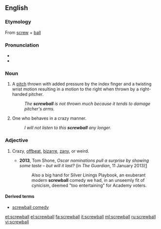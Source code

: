 ==English==

===Etymology===
From [[screw]] + [[ball]]

===Pronunciation===
*{{IPA|/ˈskruːbɔːl/}}
*{{audio|en-us-screwball.ogg|Audio (US)}}

===Noun===
{{en-noun}}

# {{baseball}} A [[pitch]] thrown with added pressure by the index finger and a twisting wrist motion resulting in a motion to the right when thrown by a right-handed pitcher.
#: ''The '''screwball''' is not thrown much because it tends to damage pitcher's arms.''
# {{US}} One who behaves in a crazy manner.
#: ''I will not listen to this '''screwball''' any longer.''

===Adjective===
{{en-adj}}

# {{context|originally US}} Crazy, [[offbeat]], [[bizarre]], [[zany]], or weird.
#* '''2013''', Tom Shone, ''Oscar nominations pull a surprise by showing some taste – but will it last?'' (in ''The Guardian'', 11 January 2013)[http://www.guardian.co.uk/film/filmblog/2013/jan/11/oscar-nominations-surprise-taste]
#*: Also a big hand for Silver Linings Playbook, an exuberant modern '''screwball''' comedy we had, in an unseemly fit of cynicism, deemed "too entertaining" for Academy voters.

====Derived terms====
* [[screwball comedy]]

[[et:screwball]]
[[el:screwball]]
[[fa:screwball]]
[[it:screwball]]
[[ml:screwball]]
[[ru:screwball]]
[[vi:screwball]]